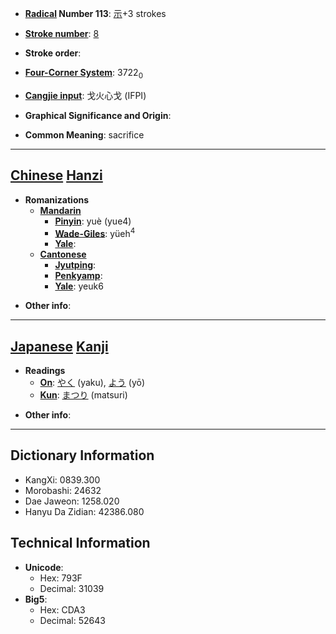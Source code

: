 * '''[[Wiktionary:Chinese radical index| Radical]] Number 113''': [[Wiktionary:Chinese radical index 示|示]]+3 strokes

* '''[[Wiktionary:Chinese total strokes index|Stroke number]]''': [[Wiktionary:Chinese total strokes index 8|8]]

* '''Stroke order''': 

* '''[[Wiktionary:Chinese four corner index|Four-Corner System]]''': 3722<sub>0</sub>

* '''[[Wiktionary:Chinese Cangjie index|Cangjie input]]''': 戈火心戈 (IFPI)

* '''Graphical Significance and Origin''': 

* '''Common Meaning''': sacrifice

----

== [[Chinese]] [[Hanzi]] ==

* '''Romanizations'''
** '''[[Mandarin]]'''
*** '''[[Pinyin]]''': yuè (yue4)
*** '''[[Wade-Giles]]''': yüeh<sup>4</sup>
*** '''[[Yale]]''': 
** '''[[Cantonese]]'''
*** '''[[Jyutping]]''':
*** '''[[Penkyamp]]''': 
*** '''[[Yale]]''': yeuk6

* '''Other info''': 

----

== [[Japanese]] [[Kanji]] ==

* '''Readings'''
** '''[[On]]''': [[やく]] (yaku), [[よう]] (yō)
** '''[[Kun]]''': [[まつり]] (matsuri)

* '''Other info''':  

----

== Dictionary Information ==

* KangXi: 0839.300
* Morobashi: 24632
* Dae Jaweon: 1258.020
* Hanyu Da Zidian: 42386.080

== Technical Information ==

* '''Unicode''':
** Hex: 793F
** Decimal: 31039
* '''Big5''':
** Hex: CDA3
** Decimal: 52643
